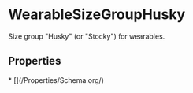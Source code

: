 
# WearableSizeGroupHusky

Size group "Husky" (or "Stocky") for wearables.

## Properties

<Grid>
* [](/Properties/Schema.org/)

</Grid>

